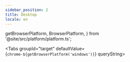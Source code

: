 ```yaml
---
sidebar_position: 2
title: Desktop
locale: en
---
```


  getBrowserPlatform,
  BrowserPlatform,
} from '@site/src/platform/platform.ts';

<DevicePrerequisites />

<CloneExampleAndVenv
  title="Clone Examples and Create Virtual Environment"
  path="selenium/python/desktop/pytest"
/>

<ActivateVirtualEnv title="Activate Virtual Environment" />

<InstallDependencies title="Install Dependencies" />

<Tabs groupId="target" defaultValue={`chrome-${getBrowserPlatform('windows')}`} queryString>
<TabItem value="chrome-windows" label="Chrome-Windows">

<UploadAndRunChromeTabItem
  platform="windows"
  run_script="pytest desktop/test_web.py"
/>

</TabItem>
<TabItem value="chrome-macos" label="Chrome-macOS">

<UploadAndRunChromeTabItem
  platform="macos"
  run_script="pytest desktop/test_web.py"
/>

</TabItem>
</Tabs>

<VenvImportError />
